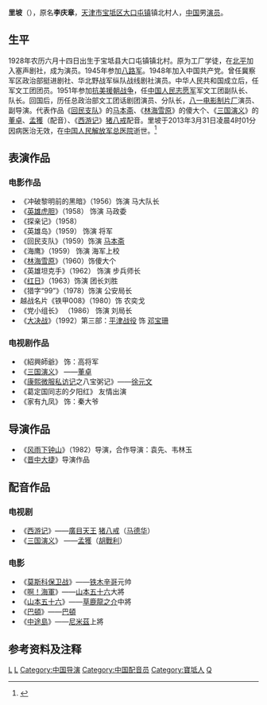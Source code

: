 {{藝人
|姓名 = 里坡
|類型 = 男演員
|圖片 = 
|圖片尺寸 = 
|圖片簡介 = 
|原名 = 李庆章
|外文名 = 
|外文 =  
|羅馬拼音 = 
|英文名 = 
|暱稱 = 
|其他藝名 = 
|國籍 = {{PRC}}
|民族 = 
|籍貫 = [[天津|天津]][[宝坻|宝坻]]
|出生日期 = {{birth_date|1928|07|23}}
|出生地點 = [[File:Flag_of_the_Republic_of_China_(1912-1928).svg|25x20px]] [[中華民國|中華民國]][[河北省_(中華民國)|河北省]][[宝坻县|宝坻县]]大口屯镇镇北村
|逝世日期 = {{death_date_and_age|2013|03|31|1928|07|23}}
|逝世地點 = {{CHN-1949}}[[北京市|北京市]][[中国人民解放军总医院|中国人民解放军总医院]]
|職業 = [[演員|演員]]、[[配音员|配音员]] 
|語言 = 
|教育程度 = 
|宗教信仰 =
|配偶 = 
|兒女 = 
|父母 = 
|音樂類型 = 
|演奏樂器 = 
|出生地 = 
|出道作 = 
|唱片公司 = 
|經紀公司 = 
|網站 = 
|相關團體 = 
|獎項 = 
|IMDb = 
}}
'''里坡'''（{{bd|1928年|7月23日|2013年|3月31日|catIdx=L}}），原名'''李庆章'''，[[天津市|天津市]][[宝坻区|宝坻区]][[大口屯镇|大口屯镇]]镇北村人，[[中国|中国]]男[[演员|演员]]。

==生平==
1928年农历六月十四日出生于宝坻县大口屯镇镇北村。原为工厂学徒，在[[北平|北平]]加入塞声剧社，成为演员。1945年参加[[八路军|八路军]]。1948年加入中国共产党。曾任冀察军区政治部挺进剧社、华北野战军纵队战线剧社演员。中华人民共和国成立后，任军文工团团员。1951年参加[[抗美援朝战争|抗美援朝战争]]，任[[中国人民志愿军|中国人民志愿军]]军文工团副队长、队长。回国后，历任总政治部文工团话剧团演员、分队长，[[八一电影制片厂|八一电影制片厂]]演员、副导演。代表作品《[[回民支队|回民支队]]》的[[马本斋|马本斋]]、《[[林海雪原|林海雪原]]》的傻大个、《[[三国演义_(电视剧)|三国演义]]》的[[董卓|董卓]]、[[孟獲|孟獲]]（配音）、《[[西游记_(1986年电视剧)|西游记]]》[[猪八戒|猪八戒]]配音。里坡于2013年3月31日凌晨4时01分因病医治无效，在[[中国人民解放军总医院|中国人民解放军总医院]]逝世。<ref>{{cite web|url=http://ent.ifeng.com/idolnews/mainland/detail_2013_04/01/23764321_0.shtml|title=老艺术家里坡因病逝世 曾在《三国演义》中扮演董卓|accessdate=2013年4月1日|work=|publisher=凤凰网|language=zh|archive-date=2013年4月2日|archive-url=https://web.archive.org/web/20130402230445/http://ent.ifeng.com/idolnews/mainland/detail_2013_04/01/23764321_0.shtml|dead-url=no}}</ref>

==表演作品==
===电影作品===
*《冲破黎明前的黑暗》（1956）饰演 马大队长
*《[[英雄虎胆|英雄虎胆]]》（1958） 饰演 马政委
*《探亲记》（1958）
*《英雄岛》（1959） 饰演 将军
*《回民支队》（1959）饰演 [[马本斋|马本斋]]
*《海鹰》（1959） 饰演 海军上校
*《[[林海雪原|林海雪原]]》（1960）饰傻大个
*《英雄坦克手》（1962） 饰演 步兵师长
*《[[红日|红日]]》（1963）饰演 团长刘胜
*《猎字“99”》（1978）饰演 公安局长
*越战名片《铁甲008》（1980）饰 农奕戈
*《党小组长》 （1986） 饰演 刘局长
*《[[大决战|大决战]]》（1992）第三部：[[平津战役|平津战役]] 饰 [[邓宝珊|邓宝珊]]

===电视剧作品===
*《紹興師爺》 饰：高将军
*《[[三国演义_(电视剧)|三国演义]]》 ——[[董卓|董卓]] 
*《[[康熙微服私访记|康熙微服私访记]]之八宝粥记》——[[徐元文|徐元文]] 
*《葛定国同志的夕阳红》 友情出演
*《家有九凤》 饰：秦大爷

==导演作品==
*《[[风雨下钟山|风雨下钟山]]》（1982）导演，合作导演：袁先、韦林玉
*《[[晋中大捷|晋中大捷]]》导演作品
==配音作品==
===电视剧===
*《[[西游记_(1986年电视剧)|西游记]]》——[[廣目天王|廣目天王]] [[猪八戒|猪八戒]]（[[马德华|马德华]]）
*《[[三国演义_(电视剧)|三国演义]]》 ——[[孟獲|孟獲]]（[[胡戰利|胡戰利]]）
===电影===
*《[[莫斯科保卫战|莫斯科保卫战]]》——[[铁木辛哥|铁木辛哥]]元帅
*《[[啊！海軍|啊！海軍]]》——[[山本五十六|山本五十六]]大將
*《[[山本五十六|山本五十六]]》——[[草鹿龍之介|草鹿龍之介]]中將
*《[[巴頓|巴頓]]》——[[巴頓|巴頓]]
*《[[中途島|中途島]]》——[[尼米茲|尼米茲]]上將

==参考资料及注释==
<references/>

{{中国电影金凤凰奖}}

{{DEFAULTSORT:LI}}
[[Category:中国电影男演员|L]]
[[Category:中国电视男演员|L]]
[[Category:中国导演|Category:中国导演]]
[[Category:中国配音员|Category:中国配音员]]
[[Category:寶坻人|Category:寶坻人]]
[[Category:李姓|Q]]